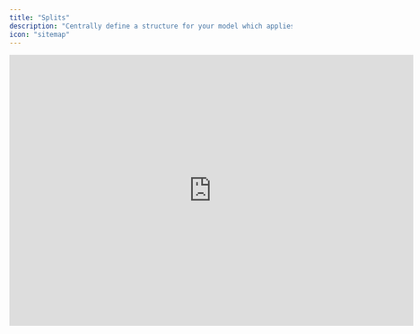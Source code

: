 ```yaml
---
title: "Splits"
description: "Centrally define a structure for your model which applies across dimensions or entities."
icon: "sitemap"
---
```


<iframe width="720" height="483" src="https://www.loom.com/embed/bc9fc9c008e54acabbfccdd5fd688286?sid=bc8b0ab9-c378-4516-a845-b0bc000fe9fc" frameborder="0" webkitallowfullscreen mozallowfullscreen allowfullscreen />

## Overview

You can create a system of templates combined with a consolidation to manage multiple entities or department budgets. As part of the configuration, you specify how to filter entity or dimension data.

## Basics

### Consolidation and templating

You can convert a tab into a Consolidation Templat&#x65;***,*** which is a system of templates combined with a consolidation. To do this, navigate to the tab settings and select *Split by...* from the action menu.

Select whether to filter by entities or dimension values when configuring your consolidation template. You are free to group dimension values as you see fit. Instances are spawned based on your filters and typically represent entities or departments.&#x20;

Once you have applied a split, all structure is defined top-down, while actuals and forecasts are consolidated bottom-up.

#### Consolidation templates

Consolidation templates define the structure for instances. This includes adding, renaming, rearranging, or removing components. Formulas in calculations are considered structural elements and are also defined top-down in the consolidation template. Changes to the consolidation template sync across all instances.

At the same time, the consolidation template consolidates the values of all underlying instances. For this reason, actuals and forecasts are defined in the instances and cannot be edited top-down. In other words: you can't change cell values in the consolidation template.

#### Instances

While instances inherit the structure of the consolidation template. actuals and forecasts are defined in the instances and are automatically consolidated. This allows you to create and analyze separate forecasts for different parts of your business.

<Warning>
  Before applying a split, note that specific actions may lead to the deletion of forecasts:

  * When you split a tab, all pre-existing forecasts and manual entries are deleted, as they are now defined bottom-up in the instances.

  * If a new split leads to the deletion of an instance, all forecasts and manual entries in that instance will be deleted.
</Warning>

### Manual consolidation

If you wish to create extra consolidations, e..g, for a subset of entities or departments, you can create extra tabs and manually set up calculations to sum the values of different instances. In general, you have full modeling flexibility to create extra tabs with any summaries that you need.